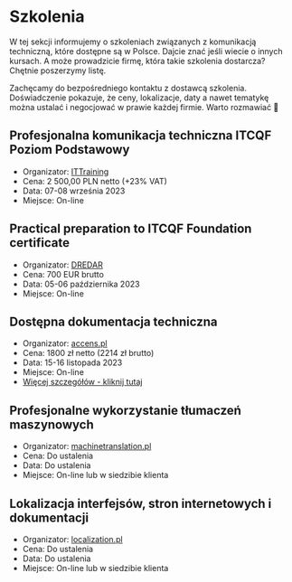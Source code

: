 # Szkolenia

W tej sekcji informujemy o szkoleniach związanych z komunikacją techniczną,
które dostępne są w Polsce. Dajcie znać jeśli wiecie o innych kursach. A może
prowadzicie firmę, która takie szkolenia dostarcza? Chętnie poszerzymy listę.

Zachęcamy do bezpośredniego kontaktu z dostawcą szkolenia. Doświadczenie
pokazuje, że ceny, lokalizacje, daty a nawet tematykę można ustalać i negocjować
w prawie każdej firmie. Warto rozmawiać 🙂

## Profesjonalna komunikacja techniczna ITCQF Poziom Podstawowy

- Organizator:
  [ITTraining](http://edu.ittraining.pl/szkolenie/ITCQF_Poziom_Podstawowy)
- Cena: 2 500,00 PLN netto (+23% VAT)
- Data: 07-08 września 2023
- Miejsce: On-line

## Practical preparation to ITCQF Foundation certificate

- Organizator:
  [DREDAR](https://www.dredar.com/services/training/itcqf-foundation)
- Cena: 700 EUR brutto
- Data: 05-06 października 2023
- Miejsce: On-line

## Dostępna dokumentacja techniczna

- Organizator: [accens.pl](https://accens.pl/)
- Cena: 1800 zł netto (2214 zł brutto)
- Data: 15-16 listopada 2023
- Miejsce: On-line
- [Więcej szczegółów - kliknij tutaj](https://accens.pl/szkolenie-dostepna-dokumentacja-techniczna/)

## Profesjonalne wykorzystanie tłumaczeń maszynowych

- Organizator: [machinetranslation.pl](https://machinetranslation.pl/)
- Cena: Do ustalenia
- Data: Do ustalenia
- Miejsce: On-line lub w siedzibie klienta

## Lokalizacja interfejsów, stron internetowych i dokumentacji

- Organizator: [localization.pl](https://localization.pl/szkolenia/)
- Cena: Do ustalenia
- Data: Do ustalenia
- Miejsce: On-line lub w siedzibie klienta
